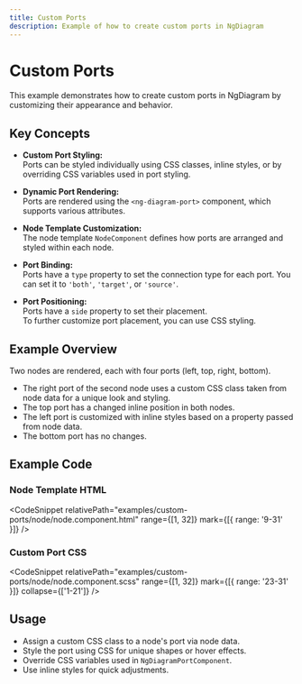 ```yaml
---
title: Custom Ports
description: Example of how to create custom ports in NgDiagram
---
```



# Custom Ports

This example demonstrates how to create custom ports in NgDiagram by customizing their appearance and behavior.

## Key Concepts

- **Custom Port Styling:**  
  Ports can be styled individually using CSS classes, inline styles, or by overriding CSS variables used in port styling.

- **Dynamic Port Rendering:**  
  Ports are rendered using the `<ng-diagram-port>` component, which supports various attributes.

- **Node Template Customization:**  
  The node template `NodeComponent` defines how ports are arranged and styled within each node.

- **Port Binding:**  
  Ports have a `type` property to set the connection type for each port. You can set it to `'both'`, `'target'`, or `'source'`.

- **Port Positioning:**  
  Ports have a `side` property to set their placement.  
  To further customize port placement, you can use CSS styling.

## Example Overview

Two nodes are rendered, each with four ports (left, top, right, bottom).

- The right port of the second node uses a custom CSS class taken from node data for a unique look and styling.
- The top port has a changed inline position in both nodes.
- The left port is customized with inline styles based on a property passed from node data.
- The bottom port has no changes.

## Example Code

### Node Template HTML

<CodeSnippet relativePath="examples/custom-ports/node/node.component.html" range={[1, 32]} mark={[{ range: '9-31' }]} />

### Custom Port CSS

<CodeSnippet
  relativePath="examples/custom-ports/node/node.component.scss"
  range={[1, 32]}
  mark={[{ range: '23-31' }]}
  collapse={['1-21']}
/>

## Usage

- Assign a custom CSS class to a node's port via node data.
- Style the port using CSS for unique shapes or hover effects.
- Override CSS variables used in `NgDiagramPortComponent`.
- Use inline styles for quick adjustments.

<CustomPorts />

<ExampleViewer dirName="custom-ports" />
